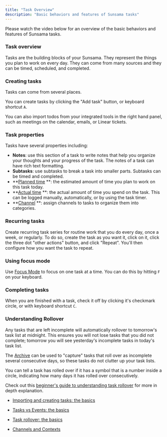```yaml
---
title: "Task Overview"
description: "Basic behaviors and features of Sunsama tasks"
---
```

Please watch the video below for an overview of the basic behaviors and features of Sunsama tasks.

  

### Task overview

Tasks are the building blocks of your Sunsama. They represent the things you plan to work on every day. They can come from many sources and they can be timed, scheduled, and completed.

  

### Creating tasks

Tasks can come from several places.

You can create tasks by clicking the "Add task" button, or keyboard shortcut `A`.

You can also import todos from your integrated tools in the right hand panel, such as meetings on the calendar, emails, or Linear tickets.

  

### Task properties

Tasks have several properties including:

*   **Notes**: use this section of a task to write notes that help you organize your thoughts and your progress of the task. The notes of a task can have rich text formatting.
*   **Subtasks**: use subtasks to break a task into smaller parts. Subtasks can be timed and completed.
*   **[Planned time](/docs/planned-and-actual-times)
    **: the estimated amount of time you plan to work on this task today.
*   **[Actual time](/docs/planned-and-actual-times)
    **: the actual amount of time you spend on the task. This can be logged manually, automatically, or by using the task timer.
*   **[Channel](/docs/channels-and-contexts)
    **: assign channels to tasks to organize them into categories.

  

### Recurring tasks

Create recurring task series for routine work that you do every day, once a week, or regularly. To do so, create the task as you want it, click on it, click the three dot "other actions" button, and click "Repeat". You'll then configure how you want the task to repeat.

  

### Using focus mode

Use [Focus Mode](/docs/focus-mode)
 to focus on one task at a time. You can do this by hitting `F` on your keyboard.

  

### Completing tasks

When you are finished with a task, check it off by clicking it's checkmark circle, or with keyboard shortcut `C`.

  

### Understanding Rollover

Any tasks that are left incomplete will automatically rollover to tomorrow's task list at midnight. This ensures you will not lose tasks that you did not complete; tomorrow you will see yesterday's incomplete tasks in today's task list.

The [Archive](/docs/archive)
 can be used to "capture" tasks that roll over as incomplete several consecutive days, so these tasks do not clutter up your task lists.

You can tell a task has rolled over if it has a symbol that is a number inside a circle, indicating how many days it has rolled over consecutively.

Check out this [beginner's guide to understanding task rollover](/docs/task-rollover-and-recurring-tasks-the-basics)
 for more in depth explanation.

*   [Importing and creating tasks: the basics](/docs/importing-and-creating-tasks)
    
*   [Tasks vs Events: the basics](/docs/tasks-vs-events-basics)
    
*   [Task rollover: the basics](/docs/task-rollover-and-recurring-tasks-the-basics)
    
*   [Channels and Contexts](/docs/channels-and-contexts-copy)